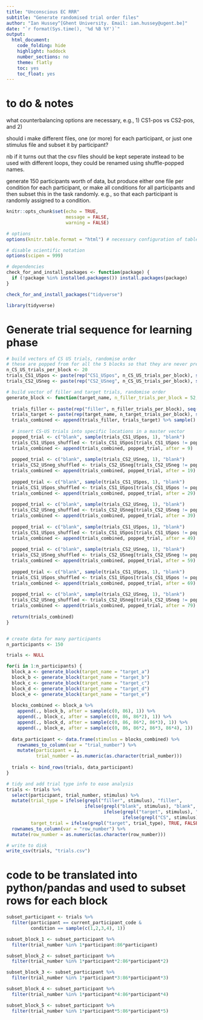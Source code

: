 ```yaml
---
title: "Unconscious EC RRR"
subtitle: "Generate randomised trial order files"
author: "Ian Hussey^[Ghent University. Email: ian.hussey@ugent.be]"
date: "`r format(Sys.time(), '%d %B %Y')`"
output:
  html_document:
    code_folding: hide
    highlight: haddock
    number_sections: no
    theme: flatly
    toc: yes
    toc_float: yes
---
```


# to do & notes

what counterbalancing options are necessary, e.g., 1) CS1-pos vs CS2-pos, and 2) 

should i make different files, one (or more) for each participant, or just one stimulus file and subset it by participant?

nb if it turns out that the csv files should be kept seperate instead to be used with different loops, they could be renamed using shuffle-popped names. 

generate 150 participants worth of data, but produce either one file per condition for each participant, or make all conditions for all participants and then subset this in the task randomly. e.g., so that each participant is randomly assigned to a condition.


```r

knitr::opts_chunk$set(echo = TRUE, 
                      message = FALSE, 
                      warning = FALSE)

# options
options(knitr.table.format = "html") # necessary configuration of tables

# disable scientific notation
options(scipen = 999) 

```

```r

# dependencies
check_for_and_install_packages <- function(package) {
  if (!package %in% installed.packages()) install.packages(package)
}

check_for_and_install_packages("tidyverse")

library(tidyverse)

```

# Generate trial sequence for learning phase

```r

# build vectors of CS US trials, randomise order
# these are popped from for all the 5 blocks so that they are never presented twice
n_CS_US_trials_per_block <- 20
trials_CS1_USpos <- paste(rep("CS1_USpos", n_CS_US_trials_per_block), seq(from = 1, to = n_CS_US_trials_per_block, by = 1), sep = "_")
trials_CS2_USneg <- paste(rep("CS2_USneg", n_CS_US_trials_per_block), seq(from = 1, to = n_CS_US_trials_per_block, by = 1), sep = "_")

# build vector of filler and target trials, randomise order
generate_block <- function(target_name, n_filler_trials_per_block = 52, n_target_trials_per_block = 10) {
  
  trials_filler <- paste(rep("filler", n_filler_trials_per_block), seq(from = 1, to = n_filler_trials_per_block, by = 1), sep = "_")
  trials_target <- paste(rep(target_name, n_target_trials_per_block), seq(from = 1, to = n_target_trials_per_block, by = 1), sep = "_")
  trials_combined <- append(trials_filler, trials_target) %>% sample()
  
  # insert CS-US trials into specific locations in a master vector
  popped_trial <- c("blank", sample(trials_CS1_USpos, 1), "blank")
  trials_CS1_USpos_shuffled <- trials_CS1_USpos[trials_CS1_USpos != popped_trial]
  trials_combined <- append(trials_combined, popped_trial, after = 9)
  
  popped_trial <- c("blank", sample(trials_CS2_USneg, 1), "blank")
  trials_CS2_USneg_shuffled <- trials_CS2_USneg[trials_CS2_USneg != popped_trial]
  trials_combined <- append(trials_combined, popped_trial, after = 19)
  
  popped_trial <- c("blank", sample(trials_CS1_USpos, 1), "blank")
  trials_CS1_USpos_shuffled <- trials_CS1_USpos[trials_CS1_USpos != popped_trial]
  trials_combined <- append(trials_combined, popped_trial, after = 29)
  
  popped_trial <- c("blank", sample(trials_CS2_USneg, 1), "blank")
  trials_CS2_USneg_shuffled <- trials_CS2_USneg[trials_CS2_USneg != popped_trial]
  trials_combined <- append(trials_combined, popped_trial, after = 39)
  
  popped_trial <- c("blank", sample(trials_CS1_USpos, 1), "blank")
  trials_CS1_USpos_shuffled <- trials_CS1_USpos[trials_CS1_USpos != popped_trial]
  trials_combined <- append(trials_combined, popped_trial, after = 49)
  
  popped_trial <- c("blank", sample(trials_CS2_USneg, 1), "blank")
  trials_CS2_USneg_shuffled <- trials_CS2_USneg[trials_CS2_USneg != popped_trial]
  trials_combined <- append(trials_combined, popped_trial, after = 59)
  
  popped_trial <- c("blank", sample(trials_CS1_USpos, 1), "blank")
  trials_CS1_USpos_shuffled <- trials_CS1_USpos[trials_CS1_USpos != popped_trial]
  trials_combined <- append(trials_combined, popped_trial, after = 69)
  
  popped_trial <- c("blank", sample(trials_CS2_USneg, 1), "blank")
  trials_CS2_USneg_shuffled <- trials_CS2_USneg[trials_CS2_USneg != popped_trial]
  trials_combined <- append(trials_combined, popped_trial, after = 79)
  
  return(trials_combined)
}


# create data for many participants
n_participants <- 150

trials <- NULL

for(i in 1:n_participants) {
  block_a <- generate_block(target_name = "target_a")
  block_b <- generate_block(target_name = "target_b")
  block_c <- generate_block(target_name = "target_c")
  block_d <- generate_block(target_name = "target_d")
  block_e <- generate_block(target_name = "target_e")
  
  blocks_combined <- block_a %>%
    append(., block_b, after = sample(c(0, 86), 1)) %>%
    append(., block_c, after = sample(c(0, 86, 86*2), 1)) %>%
    append(., block_d, after = sample(c(0, 86, 86*2, 86*3), 1)) %>%
    append(., block_e, after = sample(c(0, 86, 86*2, 86*3, 86*4), 1))
  
  data_participant <- data.frame(stimulus = blocks_combined) %>%
    rownames_to_column(var = "trial_number") %>%
    mutate(participant = i,
           trial_number = as.numeric(as.character(trial_number)))
  
  trials <- bind_rows(trials, data_participant)
}

# tidy and add trial type info to ease analysis
trials <- trials %>% 
  select(participant, trial_number, stimulus) %>%
  mutate(trial_type = ifelse(grepl("filler", stimulus), "filler",
                             ifelse(grepl("blank", stimulus), "blank",
                                    ifelse(grepl("target", stimulus), "target",
                                           ifelse(grepl("CS", stimulus), "CSUS", NA)))),
         target_trial = ifelse(grepl("target", trial_type), TRUE, FALSE)) %>%
  rownames_to_column(var = "row_number") %>%
  mutate(row_number = as.numeric(as.character(row_number)))

# write to disk
write_csv(trials, "trials.csv")

```


# code to be translated into python/pandas and used to subset rows for each block

```r

subset_participant <- trials %>%
  filter(participant == current_participant_code &
         condition == sample(c(1,2,3,4), 1))

subset_block_1 <- subset_participant %>%
  filter(trial_number %in% 1*participant:86*participant)

subset_block_2 <- subset_participant %>%
  filter(trial_number %in% 1*participant*2:86*participant*2)

subset_block_3 <- subset_participant %>%
  filter(trial_number %in% 1*participant*3:86*participant*3)

subset_block_4 <- subset_participant %>%
  filter(trial_number %in% 1*participant*4:86*participant*4)

subset_block_5 <- subset_participant %>%
  filter(trial_number %in% 1*participant*5:86*participant*5)

```





